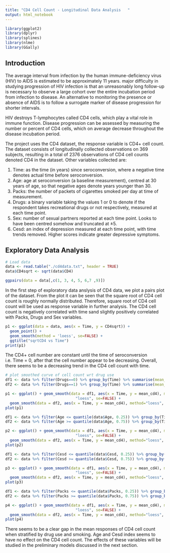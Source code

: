 ```yaml
---
title: "CD4 Cell Count - Longitudinal Data Analysis   "
output: html_notebook
---
```


```r
library(ggplot2)
library(dplyr)
library(splines)
library(nlme)
library(GGally)
```

## Introduction

The average interval from infection by the human immune-deficiency virus (HIV) to AIDS is estimated to be approximately 11 years. major difficulty in studying progression of HIV infection is that an unreasonably long follow-up is necessary to observe a large cohort over the entire incubation period from infection to disease. An alternative to monitoring the presence or absence of AIDS is to follow a surrogate marker of disease progression for shorter intervals.

HIV destroys T-lymphocytes called CD4 cells, which play a vital role in immune function. Disease progression can be assessed by measuring the number or percent of CD4 cells, which on average decrease throughout the disease incubation period.

The project uses the CD4 dataset, the response variable is CD4+ cell count. The dataset consists of longitudinally collected observations on 369 subjects, resulting in a total of
2376 observations of CD4 cell counts denoted CD4 in the dataset. Other variables collected are:

1. Time: as the time (in years) since seroconversion, where a negative time denotes actual time
before seroconversion.
2. Age: age at seroconversion (a baseline measurement), centred at 30 years of age, so that negative
ages denote years younger than 30.
3. Packs: the number of packets of cigarettes smoked per day at time of measurement.
4. Drugs: a binary variable taking the values 1 or 0 to denote if the respondent takes recreational
drugs or not respectively, measured at each time point.
5. Sex: number of sexual partners reported at each time point. Looks to have been centred somehow
and truncated at ±5.
6. Cesd: an index of depression measured at each time point, with time trends removed. Higher
scores indicate greater depressive symptoms.

## Exploratory Data Analysis

```R
# Load data
data <- read.table("./cd4data.txt", header = TRUE)
data$CD4sqrt <- sqrt(data$CD4)
```

```r
ggpairs(data = data[,c(1, 3, 4, 5, 6,7 ,9)])
```

In the first step of exploratory data anslysis of CD4 data, we plot a pairs plot of the dataset. From the plot it can be seen that the square root of CD4 cell count is roughly normally
distributed. Therefore, square root of CD4 cell count will be used as response variable in
further analysis. The CD4 cell count is negatively correlated with time sand slightly positively
correlated with Packs, Drugs and Sex variables.

```r
p1 <- ggplot(data = data, aes(x = Time, y = CD4sqrt)) + 
  geom_point() + 
  geom_smooth(method = 'loess', se=FALSE) + 
  ggtitle("sqrtCD4 vs Time")
print(p1)
```

The CD4+ cell number are constant until the time of seroconversion i.e. Time = 0,
after that the cell number appear to be decreasing. Overall, there seems to be a decreasing
trend in the CD4 cell count with time.

```r
# plot smoothed curve of cell count wrt drug use
df1 <- data %>% filter(Drugs==0) %>% group_by(Time) %>% summarise(mean_cd4 = mean(CD4sqrt))
df2 <- data %>% filter(Drugs==1) %>% group_by(Time) %>% summarise(mean_cd4 = mean(CD4sqrt))

p1 <- ggplot() + geom_smooth(data = df1, aes(x = Time, y = mean_cd4), method=
                               "loess", se=FALSE) + 
  geom_smooth(data = df2, aes(x = Time, y = mean_cd4), method="loess", se=FALSE, color="red") + ggtitle("Mean sqrtCD4 vs Time (Drug use)") + ylab("Mean sqrtCD4")
plot(p1)
```

```r
df1 <- data %>% filter(Age <= quantile(data$Age, 0.25)) %>% group_by(Time) %>% summarise(mean_cd4 = mean(CD4sqrt))
df2 <- data %>% filter(Age >= quantile(data$Age, 0.75)) %>% group_by(Time) %>% summarise(mean_cd4 = mean(CD4sqrt))

p2 <- ggplot() + geom_smooth(data = df1, aes(x = Time, y = mean_cd4), method=
                               "loess", se=FALSE) + 
  geom_smooth(data = df2, aes(x = Time, y = mean_cd4), method="loess", se=FALSE, color="red") + ggtitle("Mean sqrtCD4 vs Time (Age)") + ylab("Mean sqrtCD4")
plot(p2)
```

```r
df1 <- data %>% filter(Cesd <= quantile(data$Cesd, 0.25)) %>% group_by(Time) %>% summarise(mean_cd4 = mean(CD4sqrt))
df2 <- data %>% filter(Cesd >= quantile(data$Cesd, 0.75)) %>% group_by(Time) %>% summarise(mean_cd4 = mean(CD4sqrt))

p3 <- ggplot() + geom_smooth(data = df1, aes(x = Time, y = mean_cd4), method=
                               "loess", se=FALSE) + 
  geom_smooth(data = df2, aes(x = Time, y = mean_cd4), method="loess", se=FALSE, color="red") + ggtitle("Mean sqrtCD4 vs Time (CESD)") + ylab("Mean sqrtCD4")
plot(p3)
```

```r
df1 <- data %>% filter(Packs <= quantile(data$Packs, 0.25)) %>% group_by(Time) %>% summarise(mean_cd4 = mean(CD4sqrt))
df2 <- data %>% filter(Packs >= quantile(data$Packs, 0.75)) %>% group_by(Time) %>% summarise(mean_cd4 = mean(CD4sqrt))

p4 <- ggplot() + geom_smooth(data = df1, aes(x = Time, y = mean_cd4), method=
                               "loess", se=FALSE) + 
  geom_smooth(data = df2, aes(x = Time, y = mean_cd4), method="loess", se=FALSE, color="red") + ggtitle("Mean sqrtCD4 vs Time (Smoking)") + ylab("Mean sqrtCD4")
plot(p4)
```

There seems to be a clear gap in the mean responses of CD4 cell count when
stratified by drug use and smoking. Age and Cesd index seems to have no effect on the CD4
cell count. The effects of these variables will be studied in the preliminary models discussed
in the next section.
  